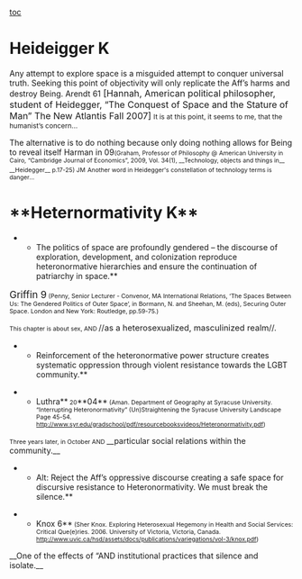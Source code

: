 [[toc]]
=Heideigger K= 
Any attempt to explore space is a misguided attempt to conquer universal truth. Seeking this point of objectivity will only replicate the Aff’s harms and destroy Being.
Arendt 61<span style="background-color: #ffffff; font-size: 12pt;"> [Hannah, American political philosopher, student of Heidegger, “The Conquest of Space and the Stature of Man” The New Atlantis Fall 2007]</span>
<span style="background-color: #ffffff; font-size: 9pt;">It is at this point, it seems to me, that the humanist’s concern…</span>

The alternative is to do nothing because only doing nothing allows for Being to reveal itself
Harman in 09<span style="background-color: #ffffff; font-size: 8pt;">(Graham, Professor of Philosophy @ American University in Cairo, “Cambridge Journal of Economics”, 2009, Vol. 34(1), __Technology, objects and things in__ </span>
<span style="background-color: #ffffff; font-size: 8pt;">__Heidegger__ p.17-25) JM</span>
<span style="background-color: #ffffff; font-size: 8pt; text-decoration: none;">Another word in Heidegger's constellation of technology terms is danger</span><span style="background-color: #ffffff; font-size: 8pt;">…</span>

=**Heternormativity K**= 
**The politics of space are profoundly gendered – the discourse of exploration, development, and colonization reproduce heteronormative hierarchies and ensure the continuation of patriarchy in space.** 

<span style="font-size: 13pt;">Griffin 9</span><span style="font-size: 8pt;"> (Penny, Senior Lecturer - Convenor, MA International Relations, ‘The Spaces Between Us: The Gendered Politics of Outer Space’, in Bormann, N. and Sheehan, M. (eds), Securing Outer Space. London and New York: Routledge, pp.59-75.)</span>



<span style="font-size: 8pt;">This chapter is about sex, AND </span>//<span style="font-size: 11pt;">as a heterosexualized, masculinized realm</span>//<span class="Underline">. </span>



**Reinforcement of the heteronormative power structure creates systematic oppression through violent resistance towards the LGBT community.**

**Luthra**<span style="font-size: 8pt;"> 20</span>**04**<span style="font-size: 8pt;"> (Aman. Department of Geography at Syracuse University. “Interrupting Heteronormativity” (Un)Straightening the Syracuse University Landscape Page 45-54. http://www.syr.edu/gradschool/pdf/resourcebooksvideos/Heteronormativity.pdf)</span>



<span style="font-size: 8pt;">Three years later, in October AND </span>__particular social relations within the community.__ 



**Alt: Reject the Aff’s oppressive discourse creating a safe space for discursive resistance to Heteronormativity. We must break the silence.**

**Knox 6**<span style="font-size: 8pt;"> (Sher Knox. Exploring Heterosexual Hegemony in Health and Social Services: Critical Que(e)ries. 2006. University of Victoria, Victoria, Canada. http://www.uvic.ca/hsd/assets/docs/publications/variegations/vol-3/knox.pdf)</span>



__One of the effects of “AND institutional practices that silence and isolate.__